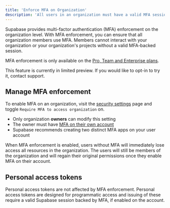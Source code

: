 ```yaml
---
title: 'Enforce MFA on Organization'
description: 'All users in an organization must have a valid MFA session to interact with organization resources'
---
```


Supabase provides multi-factor authentication (MFA) enforcement on the organization level. With MFA enforcement, you can ensure that all organization members use MFA. Members cannot interact with your organization or your organization's projects without a valid MFA-backed session.

<Admonition type="note">

MFA enforcement is only available on the [Pro, Team and Enterprise plans](https://supabase.com/pricing).

This feature is currently in limited preview. If you would like to opt-in to try it, contact support.

</Admonition>

## Manage MFA enforcement

To enable MFA on an organization, visit the [security settings](/dashboard/org/_/security) page and toggle `Require MFA to access organization` on.

- Only organization **owners** can modify this setting
- The owner must have [MFA on their own account](/docs/guides/platform/multi-factor-authentication)
- Supabase recommends creating two distinct MFA apps on your user account

<Admonition type="caution">

When MFA enforcement is enabled, users without MFA will immediately lose access all resources in the organization. The users will still be members of the organization and will regain their original permissions once they enable MFA on their account.

</Admonition>

## Personal access tokens

Personal access tokens are not affected by MFA enforcement. Personal access tokens are designed for programmatic access and issuing of these require a valid Supabase session backed by MFA, if enabled on the account.
